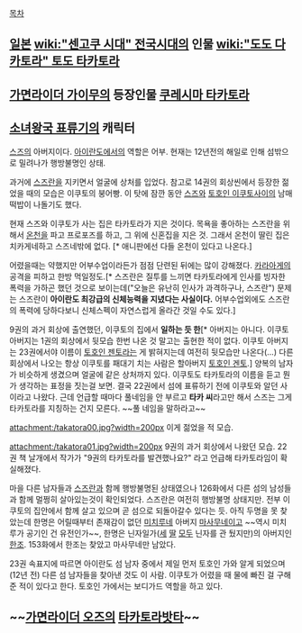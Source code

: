 [[목차]]

== [[일본]] [[wiki:"센고쿠 시대" 전국시대]]의 인물 [[wiki:"도도 다카토라" 토도 타카토라]] ==
== [[가면라이더 가이무]]의 등장인물 [[쿠레시마 타카토라]] ==
== [[소녀왕국 표류기]]의 캐릭터 ==

[[스즈]]의 아버지이다. [[아이란도]]에서의 역할은 어부. 현재는 12년전의 해일로 인해 섬밖으로 밀려나가 행방불명인 상태.

과거에 [[스즈란]]을 지키면서 얼굴에 상처를 입었다. 참고로 14권의 회상씬에서 등장한 젊었을 때의 모습은 이쿠토의 붕어빵. 이 탓에 잠깐 동안 [[스즈]]와 [[토호인 이쿠토]]사이의 남매 떡밥이 나돌기도 했다.

현재 스즈와 이쿠토가 사는 집은 타카토라가 지은 것이다. 목욕을 좋아하는 스즈란을 위해서 [[온천]]을 파고 프로포즈를 하고, 그 위에 신혼집을 지은 것. 그래서 온천이 딸린 집은 치카게네하고 스즈네밖에 없다. [* 애니판에선 다들 온천이 있다고 나온다.]

어렸을때는 약했지만 어부수업이라든가 점점 단련된 뒤에는 많이 강해졌다. [[카라아게]]의 공격을 피하고 한방 먹일정도.[* 스즈란은 질투를 느끼면 타카토라에게 인사를 빙자한 폭력을 가하곤 했던 것으로 보이는데("오늘은 유난히 인사가 과격하구나, 스즈란") 문제는 스즈란이 '''아이란도 최강급의 신체능력을 지녔다는 사실이다.''' 어부수업외에도 스즈란의 폭력에 당하다보니 신체스펙이 자연스럽게 올라간 것일 수도 있다.]

9권의 과거 회상에 출연했던, 이쿠토의 집에서 '''일하는 듯 한'''[* 아버지는 아니다. 이쿠토 아버지는 1권의 회상에서 뒷모습 한번 나온 것 말고는 출현한 적이 없다. 이쿠토 아버지는 23권에서야 이름이 [[토호인 젠토]]라는 게 밝혀지는데 여전히 뒷모습만 나온다(...) 다른 회상에서 나오는 항상 이쿠토를 패대기 치는 사람은 할아버지 [[토호인 겐토]].] 양복의 남자가 비슷하게 생겼으며 얼굴에 같은 상처까지 있다. 이쿠토도 타카토라의 이름을 듣고 뭔가 생각하는 표정을 짓는걸 보면. 결국 22권에서 섬에 표류하기 전에 이쿠토와 알던 사이라고 나왔다. 근데 언급할 때마다 풀네임을 안 부르고 '''타카 씨'''라고만 해서 스즈는 그게 타카토라를 지칭하는 건지 모른다. ~~풀 네임을 말하라고~~ 

attachment:/takatora00.jpg?width=200px
이게 젊었을 적 모습.

attachment:/takatora01.jpg?width=200px
9권의 과거 회상에서 나왔던 모습. 22권 책 날개에서 작가가 "9권의 타카토라를 발견했나요?" 라고 언급해 타카토라임이 확실해졌다.

마을 다른 남자들과 [[스즈란]]과 함께 행방불명된 상태였으나 126화에서 다른 섬의 남성들과 함께 멀쩡히 살아있는것이 확인되었다. 스즈란은 여전히 행방불명 상태지만. 전부 이쿠토의 집안에서 함께 살고 있으며 곧 섬으로 되돌아갈수 있다는 듯. 아직 두명을 못 찾았는데 한명은 어릴때부터 존재감이 없던 [[미치루(소녀왕국 표류기)|미치루]]네 아버지 [[마사무네(소녀왕국 표류기)|마사무네]]이고 ~~역시 미치루가 공기인 건 유전인가~~, 한명은 닌자일가([[쿠나이(소녀왕국 표류기)|세]] [[시노부(소녀왕국 표류기)|딸]] [[미코토(소녀왕국 표류기)|모두]] 닌자를 관 뒀지만)의 아버지인 [[한조(소녀왕국 표류기)|한조]]. 153화에서 한조는 찾았고 마사무네만 남았다. 

23권 속표지에 따르면 아이란도 섬 남자 중에서 제일 먼저 토호인 가와 알게 되었으며(12년 전) 다른 섬 남자들을 찾아낸 것도 이 사람. 이쿠토가 어렸을 때 물에 빠진 걸 구해준 적이 있다고 한다. 토호인 가에서는 보디가드 역할을 하고 있다. 

== ~~[[가면라이더 오즈]]의 [[타토바 콤보|타카토라밧타]]~~ ==
